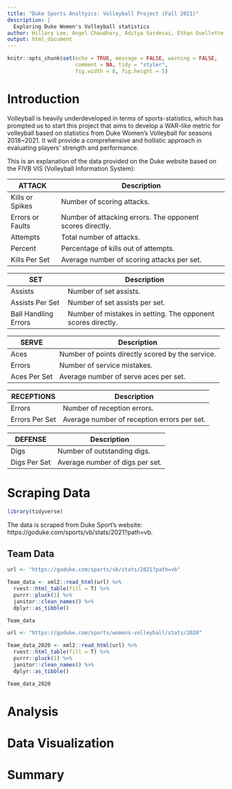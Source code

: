 ```yaml
---
title: "Duke Sports Analtyics: Volleyball Project (Fall 2021)"
description: |
  Exploring Duke Women's Volleyball statistics
author: Hillary Lee, Angel Chaudhary, Aditya Sardesai, Ethan Ouellette, Ashrit Verma
output: html_document
---
```


```r
knitr::opts_chunk$set(echo = TRUE, message = FALSE, warning = FALSE,
                      comment = NA, tidy = "styler",
                      fig.width = 8, fig.height = 5)
```

# Introduction

Volleyball is heavily underdeveloped in terms of sports-statistics, which has
prompted us to start this project that aims to develop a WAR-like metric for
volleyball based on statistics from Duke Women's Volleyball for seasons
2018~2021. It will provide a comprehensive and hollistic approach in evaluating
players' strength and performance.

This is an explanation of the data provided on the Duke website based on the
FIVB VIS (Volleyball Information System):

| ATTACK           | Description                                               |
|------------------|-----------------------------------------------------------|
| Kills or Spikes  | Number of scoring attacks.                                |
| Errors or Faults | Number of attacking errors. The opponent scores directly. |
| Attempts         | Total number of attacks.                                  |
| Percent          | Percentage of kills out of attempts.                      |
| Kills Per Set    | Average number of scoring attacks per set.                |

| SET                  | Description                                                  |
|----------------------|--------------------------------------------------------------|
| Assists              | Number of set assists.                                       |
| Assists Per Set      | Number of set assists per set.                               |
| Ball Handling Errors | Number of mistakes in setting. The opponent scores directly. |

| SERVE        | Description                                      |
|--------------|--------------------------------------------------|
| Aces         | Number of points directly scored by the service. |
| Errors       | Number of service mistakes.                      |
| Aces Per Set | Average number of serve aces per set.            |

| RECEPTIONS     | Description                                 |
|----------------|---------------------------------------------|
| Errors         | Number of reception errors.                 |
| Errors Per Set | Average number of reception errors per set. |

| DEFENSE      | Description                     |
|--------------|---------------------------------|
| Digs         | Number of outstanding digs.     |
| Digs Per Set | Average number of digs per set. |

# Scraping Data

```r
library(tidyverse)
```

The data is scraped from Duke Sport's website: https://goduke.com/sports/vb/stats/2021?path=vb.

## Team Data

```r
url <- "https://goduke.com/sports/vb/stats/2021?path=vb"

Team_data <- xml2::read_html(url) %>% 
  rvest::html_table(fill = T) %>% 
  purrr::pluck(1) %>% 
  janitor::clean_names() %>% 
  dplyr::as_tibble()

Team_data
```

```r
url <- "https://goduke.com/sports/womens-volleyball/stats/2020"

Team_data_2020 <- xml2::read_html(url) %>% 
  rvest::html_table(fill = T) %>% 
  purrr::pluck(1) %>% 
  janitor::clean_names() %>% 
  dplyr::as_tibble()

Team_data_2020
```

# Analysis

# Data Visualization

# Summary
